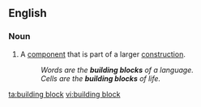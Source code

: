 ==English==

===Noun===
{{en-noun|sg=[[building]] [[block]]}}

# A [[component]] that is part of a larger [[construction]].
#: ''Words are the '''building blocks''' of a language.''
#: ''Cells are the '''building blocks''' of life.''
[[ta:building block]]
[[vi:building block]]